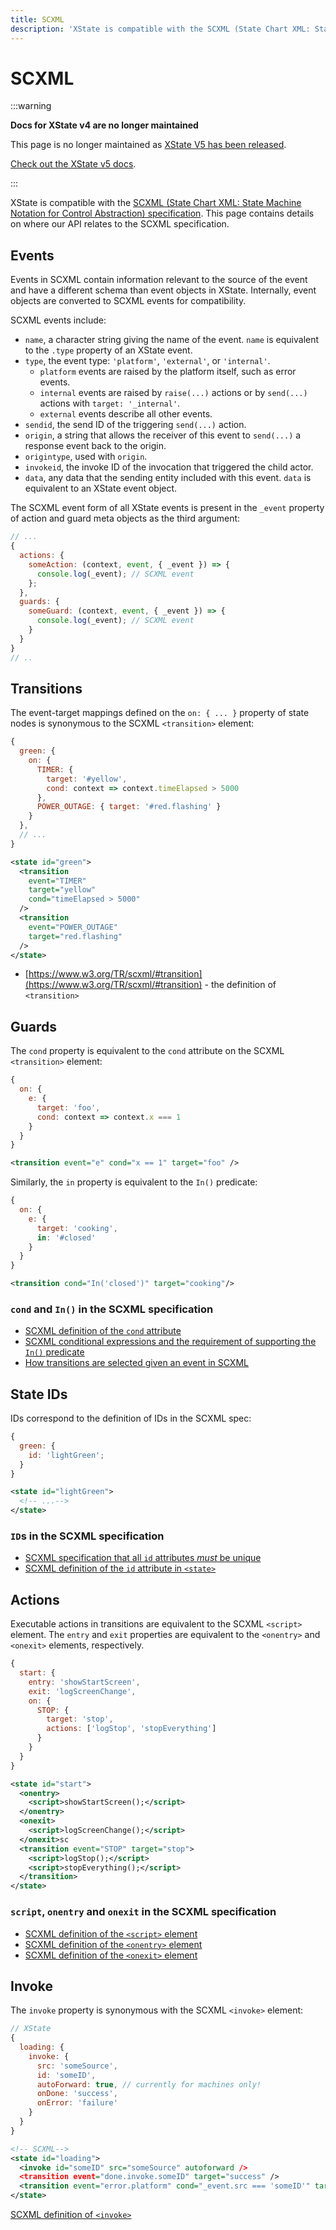 ```yaml
---
title: SCXML
description: 'XState is compatible with the SCXML (State Chart XML: State Machine Notation for Control Abstraction) specification.'
---
```


# SCXML


:::warning

**Docs for XState v4 are no longer maintained** 

This page is no longer maintained as [XState V5 has been released](/blog/2023-12-01-xstate-v5).

[Check out the XState v5 docs](/docs/xstate).

:::

XState is compatible with the [SCXML (State Chart XML: State Machine Notation for Control Abstraction) specification](https://www.w3.org/TR/scxml/). This page contains details on where our API relates to the SCXML specification.

## Events

Events in SCXML contain information relevant to the source of the event and have a different schema than event objects in XState. Internally, event objects are converted to SCXML events for compatibility.

SCXML events include:

- `name`, a character string giving the name of the event. `name` is equivalent to the `.type` property of an XState event.
- `type`, the event type: `'platform'`, `'external'`, or `'internal'`.
  - `platform` events are raised by the platform itself, such as error events.
  - `internal` events are raised by `raise(...)` actions or by `send(...)` actions with `target: '_internal'`.
  - `external` events describe all other events.
- `sendid`, the send ID of the triggering `send(...)` action.
- `origin`, a string that allows the receiver of this event to `send(...)` a response event back to the origin.
- `origintype`, used with `origin`.
- `invokeid`, the invoke ID of the invocation that triggered the child actor.
- `data`, any data that the sending entity included with this event. `data` is equivalent to an XState event object.

The SCXML event form of all XState events is present in the `_event` property of action and guard meta objects as the third argument:

```js {4-5,9-10}
// ...
{
  actions: {
    someAction: (context, event, { _event }) => {
      console.log(_event); // SCXML event
    };
  },
  guards: {
    someGuard: (context, event, { _event }) => {
      console.log(_event); // SCXML event
    }
  }
}
// ..
```

## Transitions

The event-target mappings defined on the `on: { ... }` property of state nodes is synonymous to the SCXML `<transition>` element:

```js
{
  green: {
    on: {
      TIMER: {
        target: '#yellow',
        cond: context => context.timeElapsed > 5000
      },
      POWER_OUTAGE: { target: '#red.flashing' }
    }
  },
  // ...
}
```

```xml
<state id="green">
  <transition
    event="TIMER"
    target="yellow"
    cond="timeElapsed > 5000"
  />
  <transition
    event="POWER_OUTAGE"
    target="red.flashing"
  />
</state>
```

- [https://www.w3.org/TR/scxml/#transition](https://www.w3.org/TR/scxml/#transition) - the definition of `<transition>`

## Guards

The `cond` property is equivalent to the `cond` attribute on the SCXML `<transition>` element:

```js
{
  on: {
    e: {
      target: 'foo',
      cond: context => context.x === 1
    }
  }
}
```

```xml
<transition event="e" cond="x == 1" target="foo" />
```

Similarly, the `in` property is equivalent to the `In()` predicate:

```js
{
  on: {
    e: {
      target: 'cooking',
      in: '#closed'
    }
  }
}
```

```xml
<transition cond="In('closed')" target="cooking"/>
```

### `cond` and `In()` in the SCXML specification

- [SCXML definition of the `cond` attribute](https://www.w3.org/TR/scxml/#transition)
- [SCXML conditional expressions and the requirement of supporting the `In()` predicate](https://www.w3.org/TR/scxml/#ConditionalExpressions)
- [How transitions are selected given an event in SCXML](https://www.w3.org/TR/scxml/#SelectingTransitions)

## State IDs

IDs correspond to the definition of IDs in the SCXML spec:

```js
{
  green: {
    id: 'lightGreen';
  }
}
```

```xml
<state id="lightGreen">
  <!-- ...-->
</state>
```

### `ID`s in the SCXML specification

- [SCXML specification that all `id` attributes _must_ be unique](https://www.w3.org/TR/scxml/#IDs)
- [SCXML definition of the `id` attribute in `<state>`](https://www.w3.org/TR/scxml/#state)

## Actions

Executable actions in transitions are equivalent to the SCXML `<script>` element. The `entry` and `exit` properties are equivalent to the `<onentry>` and `<onexit>` elements, respectively.

```js
{
  start: {
    entry: 'showStartScreen',
    exit: 'logScreenChange',
    on: {
      STOP: {
        target: 'stop',
        actions: ['logStop', 'stopEverything']
      }
    }
  }
}
```

```xml
<state id="start">
  <onentry>
    <script>showStartScreen();</script>
  </onentry>
  <onexit>
    <script>logScreenChange();</script>
  </onexit>sc
  <transition event="STOP" target="stop">
    <script>logStop();</script>
    <script>stopEverything();</script>
  </transition>
</state>
```

### `script`, `onentry` and `onexit` in the SCXML specification

- [SCXML definition of the `<script>` element](https://www.w3.org/TR/scxml/#script)
- [SCXML definition of the `<onentry>` element](https://www.w3.org/TR/scxml/#onentry)
- [SCXML definition of the `<onexit>` element](https://www.w3.org/TR/scxml/#onexit)

## Invoke

The `invoke` property is synonymous with the SCXML `<invoke>` element:

```js
// XState
{
  loading: {
    invoke: {
      src: 'someSource',
      id: 'someID',
      autoForward: true, // currently for machines only!
      onDone: 'success',
      onError: 'failure'
    }
  }
}
```

```xml
<!-- SCXML-->
<state id="loading">
  <invoke id="someID" src="someSource" autoforward />
  <transition event="done.invoke.someID" target="success" />
  <transition event="error.platform" cond="_event.src === 'someID'" target="failure" />
</state>
```

[SCXML definition of `<invoke>`](https://www.w3.org/TR/scxml/#invoke)
